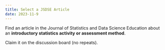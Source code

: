```yaml
---
title: Select a JSDSE Article
date: 2023-11-9
---
```


Find an article in the Journal of Statistics and Data Science Education about an **introductory statistics activity or assessment method**. 

Claim it on the discussion board (no repeats).  
